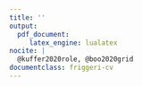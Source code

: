 ```yaml
---
title: ''
output: 
  pdf_document:
     latex_engine: lualatex
nocite: |
  @kuffer2020role, @boo2020grid
documentclass: friggeri-cv
---
```


```{=latex}
\header{Édith  } { Darin}
{\qquad \qquad  \qquad  \qquad Demography, Bayesian statistics and Geospatial data science}
      
      
\fcolorbox{white}{gray}{\parbox{\dimexpr\textwidth-1\fboxsep-1\fboxrule}{ . }}
\begin{aside}
   \textbf{Nationality}
     French
   \textbf{Current home}
     Southampton, UK
    \textbf{Website}
    Personal \href{https://edarin.github.io/thatsme/}{\faIcon{external-link-alt}} 
     Institutional \href{https://www.southampton.ac.uk/geography/about/staff/ecd1u18.page?#publications}{\faIcon{external-link-alt}}
    ~
  \section{Contact}
     \textbf{Skype}
       edithdarin
     \textbf{E-mail}
      edith.darin@\\protonmail.com
    ~
    \section{Tech repo}
    \textbf{Github}
    \href{https://github.com/edarin}{edarin}
    \textbf{OpenStreetMap}
    \href{https://www.openstreetmap.org/user/edithdarin/history#map=5/22.938/11.470}{edithdarin}
    ~
    \section{Programming}
    \textbf{OS Preferences}
    Windows
    GNU/Linux
    \textbf{Statistical Programming}
    R (+++)
    Python (+)
    \textbf{Reporting}
   Microsoft Office
      Latex
      R Markdown
      R Shiny
    ~
  \section{Languages}
    \textbf{French} native
    \textbf{English} fluent
    \textbf{German} intermediate
    \textbf{Italian} intermediate
    ~
\end{aside}
\section{Working experiences}
\begin{entrylist}
  \entry
    {07/18}
    {Research Fellow}
    {WorldPop, University of Southampton, UK}
    {\textit{Until 08/21 Specialist Research Technician}\\
    Building statistical models to provide up-to-date, spatially complete population count in data-scarce contexts. Predict and map population with high spatial resolution at the grid cell.   Lead modeller for filling population gaps in censuses impacted by insecurity (Burkina Faso and Mali). Lead trainer on gridded population estimation to national statistics offices. \\
    \textit{Methods developed:} Hierarchical Bayesian modelling combining survey data with geospatial covariates. Random-forest models for producing high-resolution population estimates. Grid-based spatial sampling design for household surveys.
    }
 \entry{01/17-08/17}{Data Scientist Intern}{mVAM, UN World Food Program, Italy}{ 
 Assessing food security from remote data collection. Machine-learning based propensity score weighting in complex survey design. Scoping study on high-resolution mapping of food security indicators. Panel attrition analysis. Descriptive statistics on mobile phone data. Support mission for Mali Country Office (Bamako).}
  \entry{07/16-12/16}{Data Scientist Intern}{Etalab, Governmental Task Force for OpenData, France}{\emph{OpenFisca}: French tax and benefit system micro-simulation platform. Finalist of the Open Government Partnership Hackathon (Paris Summit 2016). }
  \entry
    {02/15-03/15}
    {Economist Intern}
    {National Institute for Statistics, France}
    {Micro-simulation model for studying the marginal effective tax rate.}
\end{entrylist}
\section{Education}
\begin{entrylist}
\entry
    {2022-2025}
    {DPhil in Demography}
    {University of Oxford, UK}
    {Topic:\textit{ Who knows population the best: the government, social media or satellite imagery? Estimating population with high spatial resolution to complement censuses in data-scarce contexts}. Affiliated with the Max Planck Institute for Demography.}
    \entry
    {2018-2019}
    {MSc in Applied GIS and Remote Sensing}
    {University of Southampton, UK}
    {Dissertation Topic:\textit{ Slumness Mapping: an insight comparing survey data and geospatial covariates. A Use Case in Kinshasa, DRC.} Featured in peer-reviewed article.  Faculty Dean's MSc List Award.}
    \entry
    {2015-2018}
    {MSc in Statistics and Economics}
    {\\Paris Graduate School of Economics, Statistics and Finance (ENSAE), France}
    {Statistics, Machine Learning, Computational Social Sciences.}
    \entry
    {2013-2014}
    {Double Bachelor's Degree in Economics and Sociology}
    {\\École Normale Supérieure de Cachan, Université Paris-I-Panthéon-Sorbonne, France}
    {First class honours.}
\end{entrylist}

\section{Grants}
\begin{entrylist}
    \entry
    {05/2022}
    {Statistical population modelling for census support}
    {UNFPA: \$30 000}
    {PI for creating a bespoke model for Brazil National Statistics Office (IBGE).}
\end{entrylist}

\clearpage

\begin{noside}
\section{Academic outcomes}
\textbf{Peer-reviewed papers}
\begin{itemize}
\item Population from above: When satellite imagery can support a census, \textbf{Darin, E.}; Kuépié M.; Bassinga H, Boo G., Tatem A.J.; \textit{Population}, INED, 2022, In press.
\item High-resolution population estimation using household survey data and building footprints, Boo, G; \textbf{Darin, E.}; Leasure, D.R.; Dooley, C.A.; Chamberlain, H.R., et al, \textit{Nature Communications}, 2022, 13:1,    \href{https://www.nature.com/articles/s41467-022-29094-x}{\faIcon{external-link-alt}}
    \item The role of earth observation in an integrated deprived area mapping "system" for low-to-middle income countries, Kuffer, M.; Thomson, D.R.; Boo, G.; Mahabir, R.; Grippa, T.; Vanhuysse, S.; Engstrom, R.; Ndugwa, R.; Makau, J.; \textbf{Darin, E}.; de Albuquerque, J.P. and Kabaria, C, \textit{Remote Sensing}, 2020, 12, 982.    \href{https://www.mdpi.com/2072-4292/12/6/982}{\faIcon{external-link-alt}} 
    \item A grid-based sample design framework for household surveys, Boo G; \textbf{Darin E}; Thomson DR and Tatem AJ, \textit{Gates Open Research} 2020, 4:13, \href{https://gatesopenresearch.org/articles/4-13/v1}{\faIcon{external-link-alt}}

\end{itemize}
\textbf{Conference}
\begin{itemize}
\item Oral presentation: A bottom-up population modelling approach to complement the population and housing census, \textbf{Darin E}; Boo G; Tatem AJ, \textit{International Population Conference}, 2021. \href{https://www.researchgate.net/publication/357017300_A_bottom-up_population_modelling_approach_to_complement_the_population_and_housing_census}{\faIcon{external-link-alt}}
    \item Poster: High-resolution population mapping and estimation in the western part of the Democratic Republic of Congo, \textbf{Darin E}; Boo G;  Leasure DL and Tatem AJ, \textit{GEOMED 2019}, 2019.  \href{https://www.researchgate.net/publication/335320708_High-resolution_population_mapping_and_estimation_in_the_western_part_of_the_Democratic_Republic_of_Congo?channel=doi&linkId=5d5e587f299bf1b97cfd0ba7&showFulltext=true}{\faIcon{external-link-alt}}
\end{itemize}
\textbf{Teaching}
\begin{itemize}
\item Gridded population modelling, Summer Institutes in Computational Social Science, Covenant, Nigeria, 2022
\item  Statistical population modelling for census support; \textbf{Darin E}, Leasure DR, Tatem AJ, \textit{WorldPop, University of Southampton}, 2021, \href{https://wpgp.github.io/bottom-up-tutorial/}{\faIcon{external-link-alt}}
\item Small area population estimates using random forest top-down disaggregation: An R tutorial; Leasure DR, \textbf{Darin E}, Tatem AJ,   \textit{WorldPop, University of Southampton}, 2020. \href{https://htmlpreview.github.io/?https://github.com/wpgp/top-down-tutorial/blob/master/4_tutorial.html#Suggested_Citation}{\faIcon{external-link-alt}}.
\item Gridded Population Workshop, \textit{Joseph Ki-Zerbo and Norbert Zongo University}, Burkina Faso, 2021 
    \item R Foundations Course for different Nigerian national agencies, 2020.
    \item Population Modelling Webinar, \textit{GRID3 Webinar Series}, 2020. \href{https://www.youtube.com/watch?v=HMFM8HzLfH8}{\faIcon{external-link-alt}}
    \item Population Modelling Session, \textit{Data Science Nigeria Bootcamp}, 2019. \href{https://github.com/GRID3/DSNTraining}{\faIcon{external-link-alt}}
\end{itemize}
\textbf{Datasets}
\begin{itemize}
\item  Census disaggregated gridded population estimates for Sierra Leone, version 2.0 (2015), WorldPop and Statistics Sierra Leone, 2021, \textit{University of Southampton}, doi:10.5258/SOTON/WP00714. \href{https://wopr.worldpop.org/?SLE/Population}{\faIcon{external-link-alt}}
    \item Census-based gridded population estimates for Burkina Faso (2019), version 1.0, WorldPop and Institut National de la Statistique et de la Démographie du Burkina Faso, \textit{WorldPop, University of Southampton}, 2021. \href{https://wopr.worldpop.org/?BFA/Population/v1.0}{\faIcon{external-link-alt}}
    \item Modelled gridded population estimates for the Kinshasa, Kongo-Central, Kwango, Kwilu, and Mai-Ndombe provinces in the Democratic Republic of the Congo 2018, version 2.0, Boo G; \textbf{Darin E}; Leasure DR; Dooley CA; Chamberlain HR; Lazar AN; Tatem AJ, \textit{WorldPop, University of Southampton}, 2020. \href{https://wopr.worldpop.org/?COD/Population/v2.0}{\faIcon{external-link-alt}}
\end{itemize}
\textbf{R Package}
\begin{itemize}
    \item wopr: An R package to query the WorldPop Open Population Repository, version 1.0.1, Leasure DR; Bondarenko M; \textbf{Darin E}; Tatem AJ, \textit{WorldPop, University of Southampton}, 2020. Maintainer: \textbf{Darin E}. \href{https://apps.worldpop.org/woprVision/}{\faIcon{external-link-alt}}
\end{itemize}
\textbf{Contributions}
\begin{itemize}
    \item Financial incentives to work in France between 1998 and 2014, Sicsic M, \textit{Economie et Statistique}, 2020. \href{https://www.persee.fr/doc/estat_0336-1454_2018_num_503_1_10852}{\faIcon{external-link-alt}}
\end{itemize}


\section{Awards}
 \begin{itemize}
      \item Three-year Leverhulme Centre for Demographic Research scholarship, 2022
  \item Faculty Dean's Prize for Research, University of Southampton, 2021
 \item Vice-Chancellor Award for Research Impact, University of Southampton, 2018
    \item Scholarship Sarah Andrieux for Social and Economics Research (800€), 2017
     \item Four-year scholarship at the École Normale supérieure de Cachan (4x15,600€), 2015
 \end{itemize}
\end{noside}
```